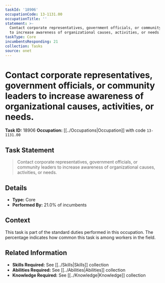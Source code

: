 ```yaml
---
taskId: '18906'
occupationCode: 13-1131.00
occupationTitle: ''
statement: >-
  Contact corporate representatives, government officials, or community leaders
  to increase awareness of organizational causes, activities, or needs.
taskType: Core
incumbentsResponding: 21
collection: Tasks
source: onet
---
```

# Contact corporate representatives, government officials, or community leaders to increase awareness of organizational causes, activities, or needs.

**Task ID:** 18906
**Occupation:** [[../Occupations|Occupation]] with code `13-1131.00`

## Task Statement

> Contact corporate representatives, government officials, or community leaders to increase awareness of organizational causes, activities, or needs.

## Details

- **Type:** Core
- **Performed By:** 21.0% of incumbents

## Context

This task is part of the standard duties performed in this occupation. The percentage indicates how common this task is among workers in the field.

## Related Information

- **Skills Required:** See [[../Skills|Skills]] collection
- **Abilities Required:** See [[../Abilities|Abilities]] collection
- **Knowledge Required:** See [[../Knowledge|Knowledge]] collection
